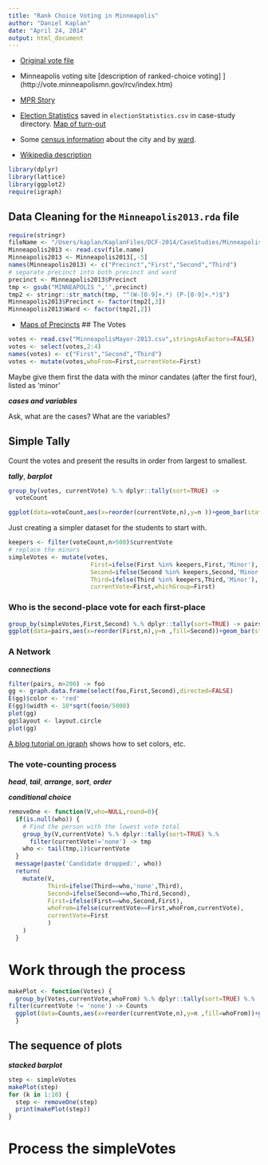 ```yaml
---
title: "Rank Choice Voting in Minneapolis"
author: "Daniel Kaplan"
date: "April 24, 2014"
output: html_document
---
```


* [Original vote file](http://vote.minneapolismn.gov/www/groups/public/@clerk/documents/webcontent/2013-mayor-cvr.xlsx)

* Minneapolis voting site [description of ranked-choice voting] ](http://vote.minneapolismn.gov/rcv/index.htm)

* [MPR Story](http://minnesota.publicradio.org/display/web/2013/11/22/politics/ranked-choice-vote-count-programmers)

* [Election Statistics](http://vote.minneapolismn.gov/www/groups/public/@clerk/documents/webcontent/wcms1p-126724.xlsx) saved in `electionStatistics.csv` in case-study directory.  [Map of turn-out](http://vote.minneapolismn.gov/www/groups/public/@clerk/documents/webcontent/wcms1p-126706.pdf)

* Some [census information](http://www.minneapolismn.gov/census/2010/index.htm) about the city and by [ward](http://www.minneapolismn.gov/www/groups/public/@cped/documents/webcontent/wcms1q-068925.pdf).

* [Wikipedia description](http://en.wikipedia.org/wiki/Minneapolis_mayoral_election,_2013)

```r
library(dplyr)
library(lattice)
library(ggplot2)
require(igraph)
```

## Data Cleaning for the `Minneapolis2013.rda` file

```r
require(stringr)
fileName <- "/Users/kaplan/KaplanFiles/DCF-2014/CaseStudies/MinneapolisMayor2013/MinneapolisMayor-2013.csv"
Minneapolis2013 <- read.csv(file.name)
Minneapolis2013 <- Minneapolis2013[,-5]
names(Minneapolis2013) <- c("Precinct","First","Second","Third")
# separate precinct into both precinct and ward
precinct <- Minneapolis2013$Precinct
tmp <- gsub("MINNEAPOLIS ",'',precinct)
tmp2 <- stringr::str_match(tmp, "^(W-[0-9]+.*) (P-[0-9]+.*)$")
Minneapolis2013$Precinct <- factor(tmp2[,3])
Minneapolis2013$Ward <- factor(tmp2[,2])
```

* [Maps of Precincts](http://vote.minneapolismn.gov/results/election-maps)
## The Votes

```r
votes <- read.csv("MinneapolisMayor-2013.csv",stringsAsFactors=FALSE)
votes <- select(votes,2:4)
names(votes) <- c("First","Second","Third")
votes <- mutate(votes,whoFrom=First,currentVote=First)
```

Maybe give them first the data with the minor candates (after the first four), listed as 'minor'

***cases and variables***

Ask, what are the cases?  What are the variables?


## Simple Tally

Count the votes and present the results in order from largest to smallest.

***tally***, ***barplot***
```r
group_by(votes, currentVote) %.% dplyr::tally(sort=TRUE) -> 
  voteCount
```

```r
ggplot(data=voteCount,aes(x=reorder(currentVote,n),y=n ))+geom_bar(stat='identity',position=position_stack(width=.9)) + theme(axis.text.x=element_text(angle=60,hjust=1)) 
```

Just creating a simpler dataset for the students to start with.
```r
keepers <- filter(voteCount,n>500)$currentVote
# replace the minors
simpleVotes <- mutate(votes,
                       First=ifelse(First %in% keepers,First,'Minor'),
                       Second=ifelse(Second %in% keepers,Second,'Minor'),
                       Third=ifelse(Third %in% keepers,Third,'Minor'),
                       currentVote=First,whichGroup=First)

```


### Who is the second-place vote for each first-place

```r
group_by(simpleVotes,First,Second) %.% dplyr::tally(sort=TRUE) -> pairs
ggplot(data=pairs,aes(x=reorder(First,n),y=n ,fill=Second))+geom_bar(stat='identity',position=position_fill(width=.9)) + theme(axis.text.x=element_text(angle=60,hjust=1)) 
```

### A Network 

***connections***

```r
filter(pairs, n>200) -> foo 
gg <- graph.data.frame(select(foo,First,Second),directed=FALSE)
E(gg)$color <- 'red'
E(gg)$width <- 10*sqrt(foo$n/5000)
plot(gg)
gg$layout <- layout.circle
plot(gg)
```

[A blog tutorial on igraph](http://www.r-bloggers.com/network-visualization-in-r-with-the-igraph-package/) shows how to set colors, etc.

### The vote-counting process

***head***, ***tail***, ***arrange***, ***sort***, ***order***



***conditional choice***

```r
removeOne <- function(V,who=NULL,round=0){
  if(is.null(who)) {
    # Find the person with the lowest vote total
    group_by(V,currentVote) %.% dplyr::tally(sort=TRUE) %.% 
      filter(currentVote!='none') -> tmp
    who <- tail(tmp,1)$currentVote
  }
  message(paste('Candidate dropped:', who))
  return( 
    mutate(V,
           Third=ifelse(Third==who,'none',Third),
           Second=ifelse(Second==who,Third,Second),
           First=ifelse(First==who,Second,First),
           whoFrom=ifelse(currentVote==First,whoFrom,currentVote),
           currentVote=First
           )
    )
  }
```

# Work through the process
```r
makePlot <- function(Votes) {
  group_by(Votes,currentVote,whoFrom) %.% dplyr::tally(sort=TRUE) %.%
filter(currentVote != 'none') -> Counts
  ggplot(data=Counts,aes(x=reorder(currentVote,n),y=n ,fill=whoFrom))+geom_bar(stat='identity',position=position_stack(width=.9)) + theme(axis.text.x=element_text(angle=60,hjust=1)) + xlab("") + ylab('Number of Votes')
  }
```

## The sequence of plots

***stacked barplot***

```r
step <- simpleVotes
makePlot(step)
for (k in 1:10) {
  step <- removeOne(step)
  print(makePlot(step))
}
```



# Process the simpleVotes


